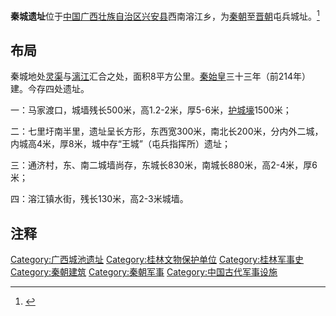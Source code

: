 {{文物保护单位
| 级别 = 全国
| 名称 = 秦遗址
| 编号 = 6-172
| 分类 = 古遗址
| 时代 = [[秦朝|秦]]-[[晋朝|晋]]
| 所在 = [[广西壮族自治区|广西壮族自治区]][[兴安县|兴安县]]
| 登录 = 2006年
| Cat = 广西全国重点文物保护单位
}}

'''秦城遗址'''位于[[中国|中国]][[广西壮族自治区|广西壮族自治区]][[兴安县|兴安县]]西南溶江乡，为[[秦朝|秦朝]]至[[晋朝|晋朝]]屯兵城址。<ref>{{cite web|author=考古|title=广西兴安县秦城遗址七里圩王城城址的勘探与发掘|url=http://www.cnki.net/KCMS/detail/detail.aspx?QueryID=58&CurRec=2&recid=&filename=KAGU199811002&dbname=CJFD9899&dbcode=CJFQ&pr=&urlid=&yx=&v=MzA5MzJUM3FUcldNMUZyQ1VSTDZmYitab0ZDamtWTHpLTGl6TWU3S3hGOW5Ocm85RlpvUjhlWDFMdXhZUzdEaDE=|accessdate=1998年11期}}{{dead link|date=2018年4月 |bot=InternetArchiveBot |fix-attempted=yes }}</ref>

==布局==
秦城地处[[灵渠|灵渠]]与[[漓江|漓江]]汇合之处，面积8平方公里。[[秦始皇|秦始皇]]三十三年（前214年）建。今存四处遗址。

一：马家渡口，城墙残长500米，高1.2-2米，厚5-6米，[[护城壕|护城壕]]1500米；

二：七里圩南半里，遗址呈长方形，东西宽300米，南北长200米，分内外二城，内城高4米，厚8米，城中存“王城”（屯兵指挥所）遗址；

三：通济村，东、南二城墙尚存，东城长830米，南城长880米，高2-4米，厚6米；

四：溶江镇水街，残长130米，高2-3米城墙。

==注释==
<references/>

{{广西壮族自治区全国重点文物保护单位}}
[[Category:广西城池遗址|Category:广西城池遗址]]
[[Category:桂林文物保护单位|Category:桂林文物保护单位]]
[[Category:桂林军事史|Category:桂林军事史]]
[[Category:秦朝建筑|Category:秦朝建筑]]
[[Category:秦朝军事|Category:秦朝军事]]
[[Category:中国古代军事设施|Category:中国古代军事设施]]